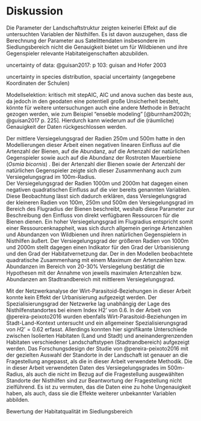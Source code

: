 # Diskussion 

<!-- Methodenkritik: rauschen in den Daten - anbringung der Nisthilfen - citizen science , stepAIC ist ein kack, ungenauigkeit der Satellitendaten vs. Artenzahl der Wirte bei Parasitoiden (Host ist nicht uniformverteilt- man müsste ihn transformieren)-->

Die Parameter der Landschaftstruktur zeigten keinerlei Effekt auf die untersuchten Variablen der Nisthilfen. Es ist davon auszugehen, dass die Berechnung der Parameter aus Satelittendaten insbesondere im Siedlungsbereich nicht die Genauigkeit bietet um für Wildbienen und ihre Gegenspieler relevante Habitateigenschaften abzubilden.
<!-- Denn in anderen Studien ... wurde der Effekt der Landschaftstruktur bereits aufgezeigt. -->

<!-- Stadtlandbereiche per se heterogen - eine heterogene Landnutzungsform -->
<!-- gewählte Kategorien für Struktur: vielleicht wäre die clc-Kategorieen besser gewesen? -->

uncertainty of data: @guisan2017: p 103: guisan and Hofer 2003

uncertainty in species distribution, spacial uncertainty (angegebene Koordinaten der Schulen)

Modellselektion: kritisch mit stepAIC, AIC und anova suchen das beste aus, da jedoch in den geodaten eine potentiell große Unsicherheit besteht, könnte für weitere untersuchungen auch eine andere Methode in Betracht gezogen werden, wie zum Beispiel "enseble modeling" [@burnham2002h; @guisan2017 p. 225]. Hierdurch kann wiederum auf die (räumliche) Genauigkeit der Daten rückgeschlossen werden.

Der mittlere Versiegelungsgrad der Radien 250m und 500m hatte in den Modellierungen dieser Arbeit einen negativen linearen Einfluss auf die Artenzahl der Bienen, auf die Abundanz, auf die Artenzahl der natürlichen Gegenspieler sowie auch auf die Abundanz der Rostroten Mauerbiene (*Osmia bicornis*) . Bei der Artenzahl dier Bienen sowie der Artenzahl der natürlichen Gegenspieler zeigte sich dieser Zusammenhang auch zum Versiegelungsgrad im 100m-Radius.   
Der Versiegelungsgrad der Radien 1000m und 2000m hat dagegen einen negativen quadratischen Einfluss auf die vier bereits genannten Variablen. Diese Beobachtung lässt sich dadurch erklären, dass Versiegelungsgrad der kleineren Radien von 100m, 250m und 500m den Versiegelungsgrad im Bereich des Flugradius der Bienen beschreibt, weshalb diese Parameter zur Beschreibung den Einfluss von direkt verfügbaren Ressourcen für die Bienen dienen. Ein hoher Versiegelungsgrad im Flugradius entspricht somit einer Ressourcenknappheit, was sich durch allgemein geringe Artenzahlen und Abundanzen von Wildbienen und ihren natürlichen Gegenspielern in Nisthilfen äußert. Der Versiegelungsgrad der größeren Radien von 1000m und 2000m stellt dagegen einen Indikator für den Grad der Urbanisierung und den Grad der Habitatvernetzung dar. Der in den Modellen beobachtete quadratische Zusammenhang mit einem Maximum der Artenzahlen bzw. Abundanzen im Bereich von 20-30% Versiegelung bestätigt die Hypothesen mit der Annahme von jeweils maximalen Artenzahlen bzw. Abundanzen am Stadtrandbereich mit mittlerem Versiegelungsgrad.

Mit der Netzwerkanalyse der Wirt-Parasitoid-Beziehungen in dieser Arbeit konnte kein Effekt der Urbanisierung aufgezeigt werden. Der Spezialisierungsgrad der Netzwerke lag unabhängig der Lage des Nisthilfenstandortes bei einem Index H2' von $0.6$. In der Arbeit von  @pereira-peixoto2016 wurden ebenfalls Wirt-Parasitoid-Beziehungen im Stadt-Land-Kontext untersucht und ein allgemeiner Spezialisierungsgrad von $H2' = 0.62$ erfasst. Allerdings konnten hier signifikante Unterschiede zwischen Isolierten Habitaten (Land und Stadt) und aneinandergrenzenden Habitaten verschiedener Landschaftstypen (Stadtrandbereich) aufgezeigt werden. Das Forschungsdesign der Studie von  @pereira-peixoto2016 mit der gezielten Auswahl der Standorte in der Landschaft ist genauer an die Fragestellung angepasst, als die in dieser Arbeit verwendete Methodik. Die in dieser Arbeit verwendeten Daten des Versiegelungsgrades im 500m-Radius, als auch die nicht im Bezug auf die Fragestellung ausgewählten Standorte der Nisthilfen sind zur Beantwortung der Fragestellung nicht zielführend. Es ist zu vermuten, das die Daten eine zu hohe Ungenauigkeit haben, als auch, dass sie die Effekte weiterer unbekannter Variablen abbilden.

Bewertung der Habitatqualität im Siedlungsbereich
<!-- Die in dieser Arbeit erfassten Daten beschreiben alle Wildbienen und Parasiten, die im Jahr 2019 eine Nisthilfe des Schulinsektenhausprojektes besiedelt haben. Es wurde bereits in verschiedenen Studien aufgezeit, dass es bei Bestäubern eine hohe Variabilität zwischen verschiedenen Jahren gibt. <!-- vielleicht @burkle2011 -->
<!-- Wenn das Ökosystem (top-down und bottom-up Interaktionen) aus dem Gleichgewicht geraten kommt es zu saisonal sehr variablen Artenvorkommen- und Häufigkeit. - Durch zeitliche Variabilität der Populationen ist langjähriges Monitoring nötig -->

<!-- Da ländliche Gebiete jedoch auch intensiv genutzte Landwirtschaftliche Flächen beinhalten, was @warren2018 am Konzept des Stadt-Land Gradienten bemängelt haben, wird in dieser Arbeit auch der Anteil an Landwirtschaftlichen Flächen mit einbezogen. -->

<!-- @shochat2006 empfehlen große Relikte natürlicher Habitate innerhalb der städtischen Kerngebiete in zukünftige Forschungen mit einzubeziehen. -->

<!-- Abundanz von Osmia bicornis ist durch die Art der Anbringung der Nisthilfe beeinflusst und die Anzahl verfügbarer Nistplätze  [@everaars2011]   -->
<!-- cornuta bicornis konkurrieren andere Arten aus nach einigen jahren da sie sehr früh die Nester belegen. Also vielleicht vor allem in den Häusern wo viele Nester sind weil in der nähe altes Bienenhaus.   -->

<!-- Artenvorkommen kann auch von einer ehemalige Landnutzung kommen [@do2014]. -->

<!-- @pickett2001 claimed that urban gradients offer a very effective framework for studying impacts of urbanisation on invertebrates because they can capture a wide variety of urban effects. @new2015 s. 36 -->



<!-- They may result from (1) localised direct habitat degradation or loss or from (2) wider changes in regional land use, together imposing two rather different scales for evaluation. Both may be infl uenced further by progressive influences of alien species as conditions continue to change [@new2015]. -->

<!-- Durch Nisthilfen kann das Vorkommen von Hohlraumbesiedlern, also Bienen und Wespen, welche Nisthilfen besiedeln, erhöht werden (Gathmann und Tscharntke 1997 - Bees and wasps in the agricultural landscape: colonization and augmentation in trap nests. Mitteilungen der Deutschen Gesellschaft für Allgemeine und Angewandte Entomologie). Hauptsächlich Osmia bicorns und Osmia cornuta werden gefördert. -->

<!-- @geslin2016: In general, urbanization appears to act as a filter for bee communities by promoting large‐bodied and aboveground‐nesting species and inhibiting small‐bodied and ground‐nesting bees in urban matrices (Banaszak‐Cibicka and Żmihorski 2012; Geslin et al. 2013).  -->
